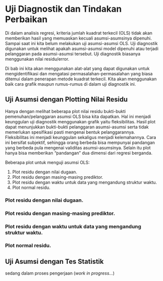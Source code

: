 # Uji Diagnostik dan Tindakan Perbaikan

Di dalam analisis regresi, kriteria jumlah kuadrat terkecil (OLS) tidak akan memberikan hasil yang memuaskan kecuali asumsi-asumsinya dipenuhi. Sampai saat ini kita belum melakukan uji asumsi-asumsi OLS. Uji diagnostik digunakan untuk melihat apakah asumsi-asumsi model dipenuhi atau terjadi pelanggaran pada asumsi-asumsi tersebut. Uji diagnostik biasanya menggunakan nilai residu/error.

Di bab ini kita akan menggunakan alat-alat yang dapat digunakan untuk mengidentifikasi dan mengatasi permasalahan-permasalahan yang biasa ditemui dalam penerapan metode kuadrat terkecil. Kita akan menggunakan baik cara grafik maupun rumus-rumus di dalam uji diagnostik ini. 

## Uji Asumsi dengan Plotting Nilai Residu

Hanya dengan melihat beberapa plot nilai residu bukti-bukti pemenuhan/pelanggaran asumsi OLS bisa kita dapatkan. Hal ini menjadi keunggulan uji diagnostik menggunakan grafik yaitu fleksibilitas. Hasil plot dapat menunjukkan bukti-bukti pelanggaran asumsi-asumsi serta tidak memerlukan spesifikasi pasti mengenai bentuk pelanggarannya. Fleksibilitas ini menjadi keunggulan sekaligus menjadi kelemahannya. Cara ini bersifat subjektif, sehingga orang berbeda bisa mempunyai pandangan yang berbeda pula mengenai validitas asumsi-asumsinya. Selain itu plot hanya bisa memberikan "pandangan" dua dimensi dari regresi berganda.

Beberapa plot untuk menguji asumsi OLS:

1. Plot residu dengan nilai dugaan. 
2. Plot residu dengan masing-masing prediktor. 
3. Plot residu dengan waktu untuk data yang mengandung struktur waktu. 
4. Plot normal residu. 

### Plot residu dengan nilai dugaan. 


### Plot residu dengan masing-masing prediktor. 

### Plot residu dengan waktu untuk data yang mengandung struktur waktu. 

### Plot normal residu. 


## Uji Asumsi dengan Tes Statistik

::: {.rmdnote}
sedang dalam proses pengerjaan (*work in progress...*)
:::


